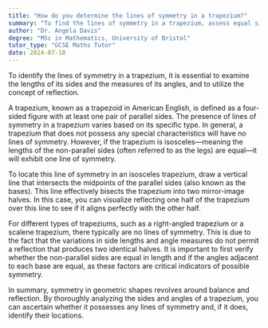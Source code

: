 ```yaml
---
title: "How do you determine the lines of symmetry in a trapezium?"
summary: "To find the lines of symmetry in a trapezium, assess equal sides and angles, and apply reflection techniques."
author: "Dr. Angela Davis"
degree: "MSc in Mathematics, University of Bristol"
tutor_type: "GCSE Maths Tutor"
date: 2024-07-10
---
```


To identify the lines of symmetry in a trapezium, it is essential to examine the lengths of its sides and the measures of its angles, and to utilize the concept of reflection.

A trapezium, known as a trapezoid in American English, is defined as a four-sided figure with at least one pair of parallel sides. The presence of lines of symmetry in a trapezium varies based on its specific type. In general, a trapezium that does not possess any special characteristics will have no lines of symmetry. However, if the trapezium is isosceles—meaning the lengths of the non-parallel sides (often referred to as the legs) are equal—it will exhibit one line of symmetry.

To locate this line of symmetry in an isosceles trapezium, draw a vertical line that intersects the midpoints of the parallel sides (also known as the bases). This line effectively bisects the trapezium into two mirror-image halves. In this case, you can visualize reflecting one half of the trapezium over this line to see if it aligns perfectly with the other half.

For different types of trapeziums, such as a right-angled trapezium or a scalene trapezium, there typically are no lines of symmetry. This is due to the fact that the variations in side lengths and angle measures do not permit a reflection that produces two identical halves. It is important to first verify whether the non-parallel sides are equal in length and if the angles adjacent to each base are equal, as these factors are critical indicators of possible symmetry.

In summary, symmetry in geometric shapes revolves around balance and reflection. By thoroughly analyzing the sides and angles of a trapezium, you can ascertain whether it possesses any lines of symmetry and, if it does, identify their locations.
    